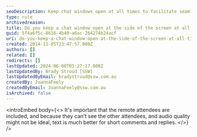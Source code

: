```yaml
---
seoDescription: Keep chat windows open at all times to facilitate seamless communication and collaboration.
type: rule
archivedreason:
title: Do you keep a chat window open at the side of the screen at all times?
guid: 5f4a6f5c-8616-4b40-a6ac-264274b24acf
uri: do-you-keep-a-chat-window-open-at-the-side-of-the-screen-at-all-times
created: 2014-11-05T23:47:57.000Z
authors: []
related: []
redirects: []
lastUpdated: 2024-06-08T03:27:17.000Z
lastUpdatedBy: Brady Stroud [SSW]
lastUpdatedByEmail: bradystroud@ssw.com.au
createdBy: JoannaFeely
createdByEmail: JoannaFeely@ssw.com.au
isArchived: false
---
```


<introEmbed
  body={<>
It's important that the remote attendees are included, and because they can't see the other attendees, and audio quality might not be ideal, text is much better for short comments and replies.
  </>}
/>
